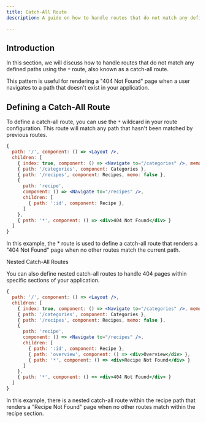 ```yaml
---
title: Catch-All Route
description: A guide on how to handle routes that do not match any defined paths using the * route.

---
```


## Introduction

In this section, we will discuss how to handle routes that do not match any defined paths using the `*` route, also known as a catch-all route.

This pattern is useful for rendering a "404 Not Found" page when a user navigates to a path that doesn't exist in your application.

## Defining a Catch-All Route

To define a catch-all route, you can use the `*` wildcard in your route configuration. This route will match any path that hasn't been matched by previous routes.

```jsx
{
  path: '/', component: () => <Layout />,
  children: [
    { index: true, component: () => <Navigate to="/categories" />, memo: false },
    { path: '/categories', component: Categories },
    { path: '/recipes', component: Recipes, memo: false },
    { 
      path: 'recipe',
      component: () => <Navigate to="/recipes" />,
      children: [
        { path: ':id', component: Recipe },
      ]
    },
    { path: '*', component: () => <div>404 Not Found</div> }
  ]
}
```

In this example, the * route is used to define a catch-all route that renders a "404 Not Found" page when no other routes match the current path.

Nested Catch-All Routes

You can also define nested catch-all routes to handle 404 pages within specific sections of your application.

```jsx
{
  path: '/', component: () => <Layout />,
  children: [
    { index: true, component: () => <Navigate to="/categories" />, memo: false },
    { path: '/categories', component: Categories },
    { path: '/recipes', component: Recipes, memo: false },
    { 
      path: 'recipe',
      component: () => <Navigate to="/recipes" />,
      children: [
        { path: ':id', component: Recipe },
        { path: 'overview', component: () => <div>Overview</div> },
        { path: '*', component: () => <div>Recipe Not Found</div> }
      ]
    },
    { path: '*', component: () => <div>404 Not Found</div> }
  ]
}
```


In this example, there is a nested catch-all route within the recipe path that renders a "Recipe Not Found" page when no other routes match within the recipe section.

